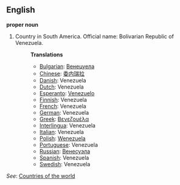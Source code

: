 ==English==

'''proper noun'''

# Country in South America. Official name: Bolivarian Republic of Venezuela.
#:'''Translations'''
#:*[[Bulgarian]]: [[Венецуела]]
#:*[[Chinese]]: [[委内瑞拉]]
#:*[[Danish]]: Venezuela
#:*[[Dutch]]: Venezuela
#:*[[Esperanto]]: [[Venezuelo]]
#:*[[Finnish]]: Venezuela
#:*[[French]]: Venezuela
#:*[[German]]: Venezuela
#:*[[Greek]]: [[Βενεζουέλα]]
#:*[[Interlingua]]: Venezuela
#:*[[Italian]]: Venezuela
#:*[[Polish]]: [[Wenezuela]]
#:*[[Portuguese]]: Venezuela
#:*[[Russian]]: [[Венесуэла]]
#:*[[Spanish]]: Venezuela
#:*[[Swedish]]: Venezuela

''See'': [[Countries of the world]]